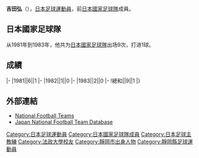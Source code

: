 {{Infobox football biography
|name=吉田弘
|image=
|fullname=吉田弘
|birth_date={{Birth date and age|1958|2|11}}
|cityofbirth=
|countryofbirth=[[日本|日本]]
|height=1.74 m
|position=[[前鋒_(足球)|前鋒]]
|currentclub=
|years=1980-1990
|clubs=[[JEF聯市原·千葉|古河電工]]
|caps(goals)=180 (60)
|nationalyears=1981-1983
|nationalteam=[[日本國家足球隊|日本]]
|nationalcaps(goals)=9 (1)
}}
'''吉田弘'''（{{Bd|1958年|2月11日|||catIdx=Yoshida, Hiroshi}}），[[日本|日本]][[足球|足球]][[運動員|運動員]]，前[[日本國家足球隊|日本國家足球隊]]成員。

==日本國家足球隊==
从1981年到1983年，他共为[[日本國家足球隊|日本國家足球隊]]出场9次，打进1球。

==成績==
{{Football player national team statistics|JPN}}
|-
|1981||6||1
|-
|1982||1||0
|-
|1983||2||0
|-
!總和||9||1
|}

==外部連結==
{{Reflist}}
*[http://www.national-football-teams.com/v2/player.php?id=36446 National Football Teams] {{Wayback|url=http://www.national-football-teams.com/v2/player.php?id=36446 |date=20121011180325 }}
*[https://web.archive.org/web/20160319075718/http://www.japannationalfootballteam.com/en/players/yoshida_hiroshi.html Japan National Football Team Database]

{{Japan-sport-bio-stub}}
{{Soccer-player-stub}}

[[Category:日本足球運動員|Category:日本足球運動員]]
[[Category:日本國家足球隊成員|Category:日本國家足球隊成員]]
[[Category:日本足球主教練|Category:日本足球主教練]]
[[Category:法政大學校友|Category:法政大學校友]]
[[Category:靜岡市出身人物|Category:靜岡市出身人物]]
[[Category:靜岡縣足球運動員|Category:靜岡縣足球運動員]]